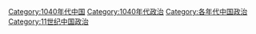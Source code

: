 [[Category:1040年代中国|Category:1040年代中国]]
[[Category:1040年代政治|Category:1040年代政治]]
[[Category:各年代中国政治|Category:各年代中国政治]]
[[Category:11世纪中国政治|Category:11世纪中国政治]]